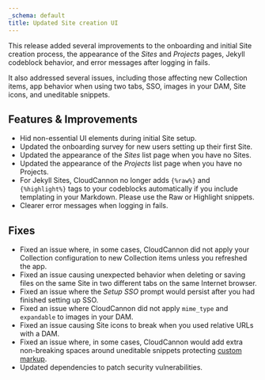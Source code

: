 ```yaml
---
_schema: default
title: Updated Site creation UI
---
```

This release added several improvements to the onboarding and initial Site creation process, the appearance of the *Sites* and *Projects* pages, Jekyll codeblock behavior, and error messages after logging in fails.

It also addressed several issues, including those affecting new Collection items, app behavior when using two tabs, SSO, images in your DAM, Site icons, and uneditable snippets.

## Features & Improvements

* Hid non-essential UI elements during initial Site setup.
* Updated the onboarding survey for new users setting up their first Site.
* Updated the appearance of the *Sites* list page when you have no Sites.
* Updated the appearance of the *Projects* list page when you have no Projects.
* For Jekyll Sites, CloudCannon no longer adds `{%raw%}` and `{%highlight%}` tags to your codeblocks automatically if you include templating in your Markdown. Please use the Raw or Highlight snippets.
* Clearer error messages when logging in fails.

## Fixes

* Fixed an issue where, in some cases, CloudCannon did not apply your Collection configuration to new Collection items unless you refreshed the app.
* Fixed an issue causing unexpected behavior when deleting or saving files on the same Site in two different tabs on the same Internet browser.
* Fixed an issue where the *Setup SSO* prompt would persist after you had finished setting up SSO.
* Fixed an issue where CloudCannon did not apply `mime_type` and `expandable` to images in your DAM.
* Fixed an issue causing Site icons to break when you used relative URLs with a DAM.
* Fixed an issue where, in some cases, CloudCannon would add extra non-breaking spaces around uneditable snippets protecting [custom markup](/documentation/articles/best-practices-for-rich-text/#unsupported-html-elements-in-rich-text-editors).
* Updated dependencies to patch security vulnerabilities.
